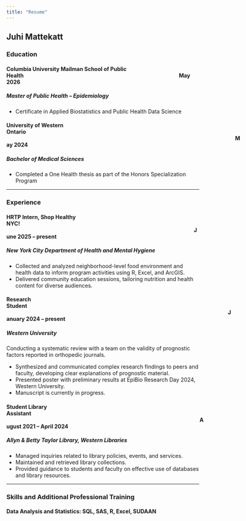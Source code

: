 ```yaml
---
title: "Resume"
---
```

## Juhi Mattekatt 

### Education 
#### Columbia University Mailman School of Public Health<span style="margin-left: 406px;">May 2026 
##### Master of Public Health – Epidemiology

* Certificate in Applied Biostatistics and Public Health Data Science

#### University of Western Ontario<span style="margin-left: 598px;">May 2024
##### Bachelor of Medical Sciences

* Completed a One Health thesis as part of the Honors Specialization Program

---

### Experience 
#### HRTP Intern, Shop Healthy NYC!<span style="margin-left: 490px;">June 2025 – present 
##### New York City Department of Health and Mental Hygiene

* Collected and analyzed neighborhood-level food environment and health data to inform program activities using R, Excel, and ArcGIS. 
* Delivered community education sessions, tailoring nutrition and health content for diverse audiences.

#### Research Student<span style="margin-left: 579px;">January 2024 – present 
##### Western University 
Conducting a systematic review with a team on the validity of prognostic factors reported in orthopedic journals.

* Synthesized and communicated complex research findings to peers and faculty, developing clear explanations of prognostic material.  
*	Presented poster with preliminary results at EpiBio Research Day 2024, Western University.
*	Manuscript is currently in progress.

#### Student Library Assistant<span style="margin-left: 505px;">August 2021 – April 2024
##### Allyn & Betty Taylor Library, Western Libraries 

*	Managed inquiries related to library policies, events, and services.
*	Maintained and retrieved library collections.
*	Provided guidance to students and faculty on effective use of databases and library resources. 

---

### Skills and Additional Professional Training
#### Data Analysis and Statistics: SQL, SAS, R, Excel, SUDAAN

